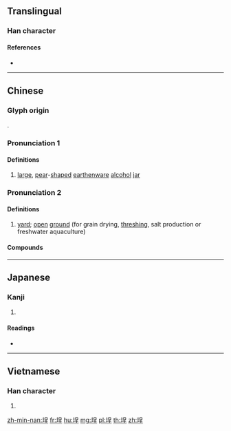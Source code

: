 ==Translingual==

===Han character===
{{Han char|rn=32|rad=土|as=07|sn=10|four=46114|canj=GRHG,GRMG|ids=⿰土呈}}

====References====
* {{Han ref|kx=0230.121|dkj=05150|hdz=10444.100|uh=57D5|ud=22485|bh=D14C|bd=53580}}

----

==Chinese==
{{zh-forms}}

===Glyph origin===
{{Han etym}}
{{Han compound|土|呈|ls=psc|c1=s|c2=p}}.

===Pronunciation 1===
{{zh-pron
|m=chéng
|c=cing4
|md=dìng
|w=3zen
|cat=n
}}

====Definitions====
{{zh-hanzi}}

# {{lb|zh|historical}} [[large]], [[pear]]-[[shape]]d [[earthenware]] [[alcohol]] [[jar]]

===Pronunciation 2===
{{zh-pron
|m=chéng
|md=diàng
|mn=tiâⁿ
|cat=n
}}

====Definitions====
{{zh-hanzi}}

# {{lb|zh|Min}} [[yard]]; [[open]] [[ground]] (for grain drying, [[thresh]]ing, salt production or freshwater aquaculture)

====Compounds====
{{zh-der|鹽埕|埕斗|墓埕|廟埕|稻埕|運動埕}}

----

==Japanese==

===Kanji===
{{ja-kanji|grade=|rs=土07}}

# {{defn|lang=ja|sort=土07}}

====Readings====
* {{ja-readings|on=[[てい]] (tei)|kun=[[びん]] (bin)}}

----

==Vietnamese==

===Han character===
{{vi-hantu|[[trình]], [[chĩnh]], [[chình]]|rs=土07}}

# {{defn|lang=vi}}

[[zh-min-nan:埕]]
[[fr:埕]]
[[hu:埕]]
[[mg:埕]]
[[pl:埕]]
[[th:埕]]
[[zh:埕]]